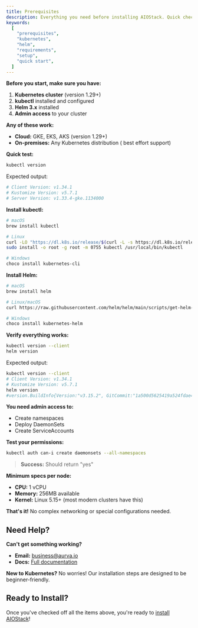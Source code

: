 ```yaml
---
title: Prerequisites
description: Everything you need before installing AIOStack. Quick checklist to get you ready in 2 minutes.
keywords:
  [
    "prerequisites",
    "kubernetes",
    "helm",
    "requirements",
    "setup",
    "quick start",
  ]
---
```


<Step>
<StepItem title="Quick Checklist">

**Before you start, make sure you have:**

1. **Kubernetes cluster** (version 1.29+)
2. **kubectl** installed and configured
3. **Helm 3.x** installed
4. **Admin access** to your cluster


</StepItem>

<StepItem title="Kubernetes Cluster">

**Any of these work:**
- **Cloud:** GKE, EKS, AKS (version 1.29+)
- **On-premises:** Any Kubernetes distribution ( best effort support)

**Quick test:**
```bash
kubectl version
```

Expected output:
```sh
# Client Version: v1.34.1
# Kustomize Version: v5.7.1
# Server Version: v1.33.4-gke.1134000
```

</StepItem>

<StepItem title="Required Tools">

**Install kubectl:**
```bash
# macOS
brew install kubectl

# Linux
curl -LO "https://dl.k8s.io/release/$(curl -L -s https://dl.k8s.io/release/stable.txt)/bin/linux/amd64/kubectl"
sudo install -o root -g root -m 0755 kubectl /usr/local/bin/kubectl

# Windows
choco install kubernetes-cli
```

**Install Helm:**
```bash
# macOS
brew install helm

# Linux/macOS
curl https://raw.githubusercontent.com/helm/helm/main/scripts/get-helm-3 | bash

# Windows
choco install kubernetes-helm
```

**Verify everything works:**
```bash
kubectl version --client
helm version
```

Expected output:
```sh
kubectl version --client
# Client Version: v1.34.1
# Kustomize Version: v5.7.1
helm version
#version.BuildInfo{Version:"v3.15.2", GitCommit:"1a500d5625419a524fdae4b33de351cc4f58ec35", GitTreeState:"clean", GoVersion:"go1.22.4"}
```
</StepItem>

<StepItem title="Cluster Permissions">

**You need admin access to:**
- Create namespaces
- Deploy DaemonSets
- Create ServiceAccounts

**Test your permissions:**
```bash
kubectl auth can-i create daemonsets --all-namespaces
```

> **Success:** Should return "yes"

</StepItem>

<StepItem title="System Requirements">

**Minimum specs per node:**
- **CPU:** 1 vCPU
- **Memory:** 256MB available
- **Kernel:** Linux 5.15+ (most modern clusters have this)

**That's it!** No complex networking or special configurations needed.

</StepItem>
</Step>

## Need Help?

**Can't get something working?**
- **Email:** business@aurva.io
- **Docs:** [Full documentation](/docs/home)

**New to Kubernetes?** No worries! Our installation steps are designed to be beginner-friendly.

## Ready to Install?

Once you've checked off all the items above, you're ready to [install AIOStack](/docs/installation/steps)!


